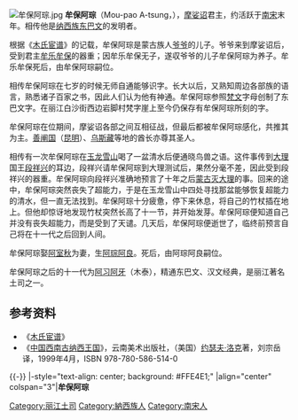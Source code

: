 {{no footnotes|time=2013-09-20T04:37:35+00:00}}
[[File:牟保阿琮.jpg|thumb]]
'''牟保阿琮'''（Mou-pao A-tsung，{{bd|？||？||catIdx=X}}），[[摩娑诏|摩娑诏]]君主，约活跃于[[南宋|南宋]]末年。相传他是[[纳西族|纳西族]][[东巴文|东巴文]]的发明者。

根据《[[木氏宦谱|木氏宦谱]]》的记载，牟保阿琮是蒙古族人[[爷爷_(丽江人)|爷爷]]的儿子。爷爷来到摩娑诏后，受到君主[[牟乐牟保|牟乐牟保]]的器重；因牟乐牟保无子，遂収爷爷的儿子牟保阿琮为养子。牟乐牟保死后，由牟保阿琮嗣位。

相传牟保阿琮在七岁的时候无师自通能够识字。长大以后，又熟知周边各部族的语言，熟悉诸子百家之书，因此人们认为他有神通。牟保阿琮参照[[梵文|梵文]]字母创制了东巴文字。在丽江白沙街西边岩脚村梵字崖上至今仍保存有牟保阿琮所刻的字。

牟保阿琮在位期间，摩娑诏各部之间互相征战，但最后都被牟保阿琮感化，共推其为主。[[善阐府|善阐国]]（[[昆明|昆明]]）、[[乌斯藏|乌斯藏]]等地的酋长亦尊其圣人。

相传有一次牟保阿琮在[[玉龙雪山|玉龙雪山]]喝了一盆清水后便通晓鸟兽之语。这件事传到[[大理国|大理]]国王[[段祥兴|段祥兴]]的耳边，段祥兴请牟保阿琮到大理测试后，果然分毫不差，因此受到段祥兴的器重。牟保阿琮向段祥兴准确地预言了十年之后[[蒙古入侵大理|蒙古灭大理]]的事。回来的途中，牟保阿琮突然丧失了超能力，于是在玉龙雪山中四处寻找那盆能够恢复超能力的清水，但一直无法找到。牟保阿琮十分疲惫，停下来休息，将自己的竹杖插在地上。但他却惊讶地发现竹杖突然长高了十一节，并开始发芽。牟保阿琮便知道自己并没有丧失超能力，而是受到了天谴。几天后，牟保阿琮便逝世了，临终前预言自己将在十一代之后回到人间。

牟保阿琮娶[[阿室秋|阿室秋]]为妻，生[[阿琮阿良|阿琮阿良]]。死后，由阿琮阿良嗣位。

牟保阿琮之后的十一代为[[阿习阿牙|阿习阿牙]]（木泰），精通东巴文、汉文经典，是丽江著名土司之一。

==参考资料==
*《[[木氏宦谱|木氏宦谱]]》
*《[[中国西南古纳西王国|中国西南古纳西王国]]》，云南美术出版社，（美国）[[约瑟夫·洛克|约瑟夫·洛克]]著，刘宗岳译，1999年4月，ISBN 978-780-586-514-0

{{-}}
{{start box}}
|-style="text-align: center; background: #FFE4E1;"
|align="center" colspan="3"|'''牟保阿琮'''
{{s-before|[[牟乐牟保|牟乐牟保]]}}
{{s-title|[[木氏土司|摩娑诏君主]]|？—？}}
{{s-after|[[阿琮阿良|阿琮阿良]]}}
{{end box}}
{{丽江土司}}
[[Category:丽江土司|Category:丽江土司]]
[[Category:納西族人|Category:納西族人]]
[[Category:南宋人|Category:南宋人]]